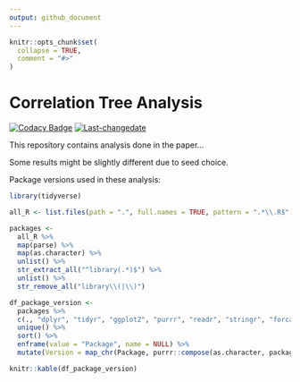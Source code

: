 ```yaml
---
output: github_document
---
```


<!-- README.md is generated from README.Rmd. Please edit that file -->

```r
knitr::opts_chunk$set(
  collapse = TRUE,
  comment = "#>"
)
```
# Correlation Tree Analysis

<!-- badges: start -->
[![Codacy Badge](https://api.codacy.com/project/badge/Grade/ba04cd22d16047bb831608b9a7a6702f)](https://www.codacy.com/app/abichat/correlationtree_analysis?utm_source=github.com&amp;utm_medium=referral&amp;utm_content=abichat/correlationtree_analysis&amp;utm_campaign=Badge_Grade)
[![Last-changedate](https://img.shields.io/badge/last%20change-`r gsub('-', '--', Sys.Date())`-yellowgreen.svg)](/commits/master)
<!-- badges: end -->

This repository contains analysis done in the paper…

Some results might be slightly different due to seed choice.

Package versions used in these analysis:
```r
library(tidyverse)

all_R <- list.files(path = ".", full.names = TRUE, pattern = ".*\\.R$", recursive = TRUE)

packages <-
  all_R %>% 
  map(parse) %>% 
  map(as.character) %>% 
  unlist() %>% 
  str_extract_all("^library(.*)$") %>% 
  unlist() %>% 
  str_remove_all("library\\(|\\)")

df_package_version <-
  packages %>% 
  c(., "dplyr", "tidyr", "ggplot2", "purrr", "readr", "stringr", "forcats", "furrr") %>% 
  unique() %>% 
  sort() %>% 
  enframe(value = "Package", name = NULL) %>% 
  mutate(Version = map_chr(Package, purrr::compose(as.character, packageVersion)))

knitr::kable(df_package_version)
```

